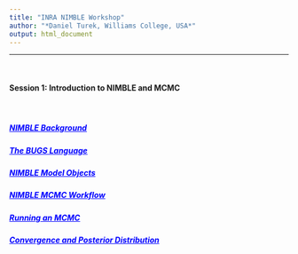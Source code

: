 ```yaml
---
title: "INRA NIMBLE Workshop"
author: "*Daniel Turek, Williams College, USA*"
output: html_document
---
```


---


\   

#### Session 1: Introduction to NIMBLE and MCMC

\   

##### <a href="https://danielturek.github.io/nimble-inra-2019/nimble_background" target="_blank" style="color: blue">NIMBLE Background</a>

##### <a href="https://danielturek.github.io/nimble-inra-2019/bugs_language" target="_blank" style="color: blue">The BUGS Language</a>

##### <a href="https://danielturek.github.io/nimble-inra-2019/nimble_models" target="_blank" style="color: blue">NIMBLE Model Objects</a>

##### <a href="https://danielturek.github.io/nimble-inra-2019/mcmc_workflow" target="_blank" style="color: blue">NIMBLE MCMC Workflow</a>

##### <a href="https://danielturek.github.io/nimble-inra-2019/running_mcmc" target="_blank" style="color: blue">Running an MCMC</a>

##### <a href="https://danielturek.github.io/nimble-inra-2019/convergence_posterior" target="_blank" style="color: blue">Convergence and Posterior Distribution</a>


\  

\  

\  

\  

\  

\  

\  

\  

\  









